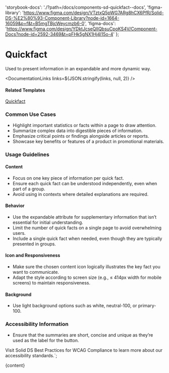 

  'storybook-docs': './?path=/docs/components-sd-quickfact--docs',
  'figma-library':
    'https://www.figma.com/design/VTztxQ5pWG7ARg8hCX6PfR/Solid-DS-%E2%80%93-Component-Library?node-id=1664-16059&p=f&t=B5mgTBjcWeycmzb6-0',
  'figma-docs':
    'https://www.figma.com/design/YDktJcseQIIQbsuCpoKS4V/Component-Docs?node-id=2592-3469&t=pFHk5gNX1Hj4l15o-4'
};

# Quickfact

Used to present information in an expandable and more dynamic way.

<DefaultStory />

<DocumentationLinks links=${JSON.stringify(links, null, 2)} />

#### Related Templates

[Quickfact](./?path=/docs/templates-quickfact--docs)

### Common Use Cases

- Highlight important statistics or facts within a page to draw attention.
- Summarize complex data into digestible pieces of information.
- Emphasize critical points or findings alongside articles or reports.
- Showcase key benefits or features of a product in promotional materials.

### Usage Guidelines

#### Content

- Focus on one key piece of information per quick fact.
- Ensure each quick fact can be understood independently, even when part of a group.
- Avoid using in contexts where detailed explanations are required.

#### Behavior

- Use the expandable attribute for supplementary information that isn’t essential for initial understanding.
- Limit the number of quick facts on a single page to avoid overwhelming users.
- Include a single quick fact when needed, even though they are typically presented in groups.

#### Icon and Responsiveness

- Make sure the chosen content icon logically illustrates the key fact you want to communicate.
- Adapt the style according to screen size (e.g., ≤ 414px width for mobile screens) to maintain responsiveness.

#### Background

- Use light background options such as white, neutral-100, or primary-100.

### Accessibility Information

- Ensure that the summaries are short, concise and unique as they’re used as the label for the button.

Visit <sd-link href="https://www.figma.com/design/YDktJcseQIIQbsuCpoKS4V/Component-Docs?node-id=10708-5011&t=Z1FxSGWkmXG5r5sw-4" target="_blank">Solid DS Best Practices for WCAG Compliance</sd-link> to learn more about our accessibility standards.`;

<Meta title="Components/sd-quickfact/Overview" />

<OverviewFormatter story={SdQuickfactStories.Default}>{content}</OverviewFormatter>
